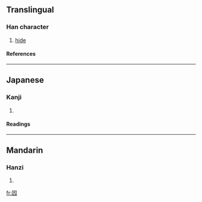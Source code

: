 ==Translingual==
===Han character===
{{Han char|rn=31|rad=囗|as=04|sn=7|four=6021<sub>1</sub>|canj=田卜竹弓 (WYHN)}}
# [[hide]]
====References====
{{Han ref|kx=0217.080|dkj=04705|dj=0444.110|hdz=10715.150|uh=56E5|ud=22245|bh=CAA9|bd=51881}}
----
==Japanese==
===Kanji===
{{ja-kanji|grade=|rs=囗04}}
# {{defn|Japanese}} 
====Readings====
{{ja-readings|on=[[こう]] (kō)|kun=[[くら]] (kura)}}
----
==Mandarin==
===Hanzi===
{{cmn-hanzi|pin=[[chuāng]] (chuang1), [[kàng]] (kang4)|wg=ch'uang<sup>1</sup>, k'ang<sup>4</sup>}}
# {{defn|Mandarin}}

[[fr:囥]]